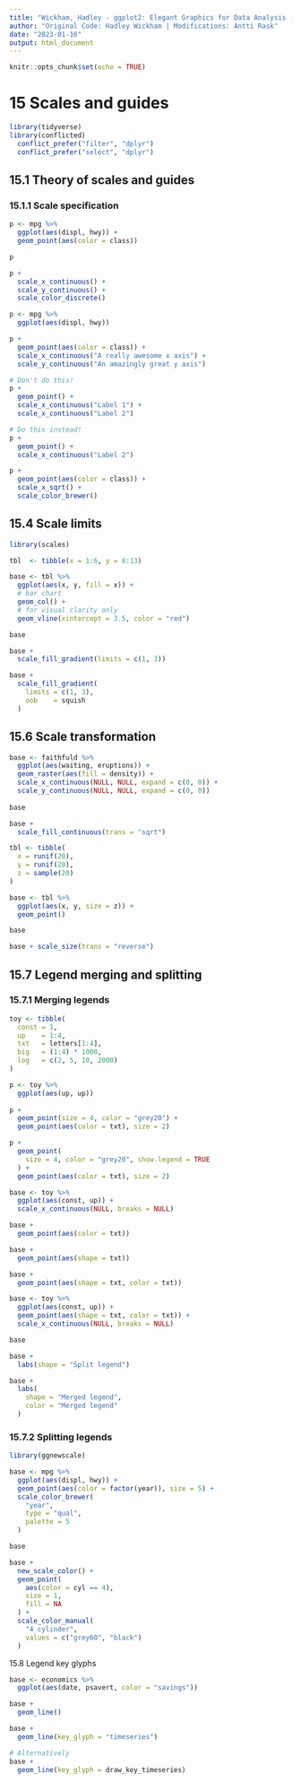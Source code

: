 ```yaml
---
title: "Wickham, Hadley - ggplot2: Elegant Graphics for Data Analysis (3rd ed.), Chapter 15 - Scales and Guides"
author: "Original Code: Hadley Wickham | Modifications: Antti Rask"
date: "2023-01-16"
output: html_document
---
```


```r
knitr::opts_chunk$set(echo = TRUE)
```

# 15 Scales and guides

```r
library(tidyverse)
library(conflicted)
  conflict_prefer("filter", "dplyr")
  conflict_prefer("select", "dplyr")
```

## 15.1 Theory of scales and guides

### 15.1.1 Scale specification

```r
p <- mpg %>%
  ggplot(aes(displ, hwy)) +
  geom_point(aes(color = class))

p

p +
  scale_x_continuous() +
  scale_y_continuous() +
  scale_color_discrete()
```

```r
p <- mpg %>%
  ggplot(aes(displ, hwy))

p +
  geom_point(aes(color = class)) +
  scale_x_continuous("A really awesome x axis") +
  scale_y_continuous("An amazingly great y axis")

# Don't do this!
p +
  geom_point() +
  scale_x_continuous("Label 1") +
  scale_x_continuous("Label 2")

# Do this instead!
p +
  geom_point() +
  scale_x_continuous("Label 2")

p +
  geom_point(aes(color = class)) +
  scale_x_sqrt() +
  scale_color_brewer()
```

## 15.4 Scale limits

```r
library(scales)

tbl  <- tibble(x = 1:6, y = 8:13)

base <- tbl %>% 
  ggplot(aes(x, y, fill = x)) + 
  # bar chart
  geom_col() +
  # for visual clarity only
  geom_vline(xintercept = 3.5, color = "red") 

base

base + 
  scale_fill_gradient(limits = c(1, 3))

base +
  scale_fill_gradient(
    limits = c(1, 3),
    oob    = squish
  )
```

## 15.6 Scale transformation

```r
base <- faithfuld %>% 
  ggplot(aes(waiting, eruptions)) + 
  geom_raster(aes(fill = density)) + 
  scale_x_continuous(NULL, NULL, expand = c(0, 0)) +
  scale_y_continuous(NULL, NULL, expand = c(0, 0))
  
base

base +
  scale_fill_continuous(trans = "sqrt")
```

```r
tbl <- tibble(
  x = runif(20),
  y = runif(20),
  z = sample(20)
)

base <- tbl %>% 
  ggplot(aes(x, y, size = z)) +
  geom_point()

base

base + scale_size(trans = "reverse")
```

## 15.7 Legend merging and splitting

### 15.7.1 Merging legends

```r
toy <- tibble(
  const = 1,
  up    = 1:4,
  txt   = letters[1:4],
  big   = (1:4) * 1000,
  log   = c(2, 5, 10, 2000)
)

p <- toy %>%
  ggplot(aes(up, up))
  
p +
  geom_point(size = 4, color = "grey20") +
  geom_point(aes(color = txt), size = 2)

p +
  geom_point(
    size = 4, color = "grey20", show.legend = TRUE
  ) +
  geom_point(aes(color = txt), size = 2) 
```

```r
base <- toy %>% 
  ggplot(aes(const, up)) +
  scale_x_continuous(NULL, breaks = NULL)

base +
  geom_point(aes(color = txt))

base +
  geom_point(aes(shape = txt))

base + 
  geom_point(aes(shape = txt, color = txt))
```

```r
base <- toy %>%
  ggplot(aes(const, up)) + 
  geom_point(aes(shape = txt, color = txt)) + 
  scale_x_continuous(NULL, breaks = NULL)

base

base +
  labs(shape = "Split legend")

base +
  labs(
    shape = "Merged legend",
    color = "Merged legend"
  )
```

### 15.7.2 Splitting legends

```r
library(ggnewscale)

base <- mpg %>%
  ggplot(aes(displ, hwy)) + 
  geom_point(aes(color = factor(year)), size = 5) + 
  scale_color_brewer(
    "year",
    type = "qual",
    palette = 5
  ) 

base

base + 
  new_scale_color() + 
  geom_point(
    aes(color = cyl == 4),
    size = 1,
    fill = NA
  ) + 
  scale_color_manual(
    "4 cylinder",
    values = c("grey60", "black")
  )
```

15.8 Legend key glyphs

```r
base <- economics %>% 
  ggplot(aes(date, psavert, color = "savings"))

base +
  geom_line()

base +
  geom_line(key_glyph = "timeseries")

# Alternatively
base +
  geom_line(key_glyph = draw_key_timeseries)
```
